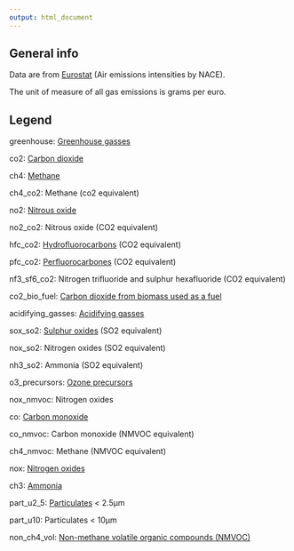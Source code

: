 ---
output: html_document
---

## General info

Data are from <a href="https://ec.europa.eu/eurostat/en/web/main/data/database" target="_blank">Eurostat</a> (Air emissions intensities by NACE).

The unit of measure of all gas emissions is grams per euro. 

## Legend 

greenhouse: <a href="https://en.wikipedia.org/wiki/Greenhouse_gas" target="_blank">Greenhouse gasses</a>

co2: <a href="https://en.wikipedia.org/wiki/Carbon_dioxide" target="_blank">Carbon dioxide</a> 

ch4: <a href="https://en.wikipedia.org/wiki/Methane" target="_blank">Methane</a>

ch4_co2: Methane (co2 equivalent)

no2: <a href="https://en.wikipedia.org/wiki/Nitrous_oxide" target="_blank">Nitrous oxide</a> 

no2_co2: Nitrous oxide (CO2 equivalent)

hfc_co2: <a href="https://en.wikipedia.org/wiki/Hydrofluorocarbon" target="_blank">Hydrofluorocarbons</a> (CO2 equivalent)

pfc_co2: <a href="https://www.eea.europa.eu/help/glossary/eper-chemicals-glossary/perfluorocarbons-pfcs" target="_blank">Perfluorocarbones</a> (CO2 equivalent)

nf3_sf6_co2: Nitrogen trifluoride and sulphur hexafluoride (CO2 equivalent)

co2_bio_fuel: <a href="https://www.eia.gov/energyexplained/biomass/biomass-and-the-environment.php#:~:text=Burning%20either%20fossil%20fuels%20or,a%20carbon%2Dneutral%20energy%20source." target="_blank">Carbon dioxide from biomass used as a fuel</a>

acidifying_gasses: <a href="https://agupubs.onlinelibrary.wiley.com/doi/full/10.1029/2011gl047720" target="_blank">Acidifying gasses</a>

sox_so2: <a href="https://www.eea.europa.eu/help/glossary/eper-chemicals-glossary/sulphur-oxides-sox" target="_blank">Sulphur oxides</a> (SO2 equivalent)

nox_so2: Nitrogen oxides (SO2 equivalent)

nh3_so2: Ammonia (SO2 equivalent)

o3_precursors: <a href="https://www.eea.europa.eu/themes/air/air-quality/resources/glossary/ozone-precursor" target="_blank">Ozone precursors</a>

nox_nmvoc: Nitrogen oxides 

co: <a href="https://en.wikipedia.org/wiki/Carbon_monoxide" target="_blank">Carbon monoxide</a>

co_nmvoc: Carbon monoxide (NMVOC equivalent)

ch4_nmvoc: Methane (NMVOC equivalent)

nox: <a href="https://en.wikipedia.org/wiki/NOx" target="_blank">Nitrogen oxides</a>

ch3: <a href="https://en.wikipedia.org/wiki/Ammonia" target="_blank">Ammonia</a>

part_u2_5: <a href="https://en.wikipedia.org/wiki/Particulates" target="_blank">Particulates</a> < 2.5µm

part_u10: Particulates < 10µm

non_ch4_vol: <a href="https://www.eea.europa.eu/data-and-maps/indicators/eea-32-non-methane-volatile-1" target="_blank">Non-methane volatile organic compounds (NMVOC)</a>


